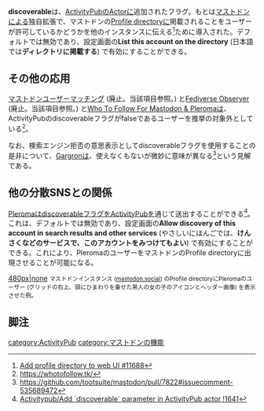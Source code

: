 {{小文字}}'''discoverable'''は、[[ActivityPub]]のActorに追加されたフラグ。もとは[[Mastodon|マストドン]]による独自拡張で、マストドンの[[Profile directory]]に掲載されることをユーザーが許可しているかどうかを他のインスタンスに伝える<ref>[https://github.com/tootsuite/mastodon/pull/11688 Add profile directory to web UI #11688]</ref>ために導入された。デフォルトでは無効であり、設定画面の'''List this account on the directory''' (日本語では'''ディレクトリに掲載する''') で有効にすることができる。

==その他の応用==
[[マストドンユーザーマッチング]] (廃止。当該項目参照。) と[[Fediverse Observer (墓場人夜)|Fediverse Observer]] (廃止。当該項目参照。) と[[Who To Follow For Mastodon & Pleroma]]は、ActivityPubのdiscoverableフラグがfalseであるユーザーを推挙の対象外としている<ref>https://whotofollow.tk/</ref>。

なお、検索エンジン拒否の意思表示としてdiscoverableフラグを使用することの是非について、[[Gargron]]は、使えなくもないが微妙に意味が異なる<ref>https://github.com/tootsuite/mastodon/pull/7822#issuecomment-535689472</ref>という見解である。

==他の分散SNSとの関係==
[[Pleroma]]はdiscoverableフラグをActivityPubを通じて送出することができる<ref>[https://git.pleroma.social/pleroma/pleroma/merge_requests/1641 Activitypub/Add `discoverable` parameter in ActivityPub actor !1641]</ref>。これは、デフォルトでは無効であり、設定画面の'''Allow discovery of this account in search results and other services''' (やさしいにほんごでは、'''けんさくなどのサービスで、このアカウントをみつけてもよい''') で有効にすることができる。これにより、PleromaのユーザーをマストドンのProfile directoryに出現させることが可能になる。

[[ファイル:Pleroma user in mastodons prodile directory.png|480px|none]]
<small>マストドンインスタンス ([[mastodon.social]]) のProfile directoryにPleromaのユーザー (グリッドの右上、頭にひまわりを乗せた黒人の女の子のアイコンとヘッダー画像) を表示させた例。</small>

==脚注==
<references />

{{DEFAULTSORT:discoverable}}
[[category:ActivityPub]]
[[category:マストドンの機能]]